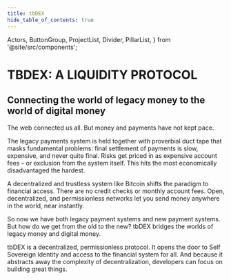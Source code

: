 ```yaml
---
title: tbDEX
hide_table_of_contents: true
---
```


  Actors,
  ButtonGroup,
  ProjectList,
  Divider,
  PillarList,
} from '@site/src/components';

<head>
  <title>{content.meta.title}</title>
  <meta property="og:description" content={metacontent.description} />
  <meta name="description" content={metacontent.description} />
  <meta property="og:title" content={content.meta.title} />
  <meta
    property="og:url"
    content={'https://developer.tbd.website/' + content.meta.path}
  />
  <link
    rel="apple-touch-icon"
    href="https://developer.tbd.website/img/tbd-fav-icon-main.png"
  />
</head>

<div className="prose prose-pink">

# TBDEX: A LIQUIDITY PROTOCOL

## Connecting the world of legacy money to the world of digital money

The web connected us all. But money and payments have not kept pace.

The legacy payments system is held together with proverbial duct tape that masks fundamental problems: final settlement of payments is slow, expensive, and never quite final. Risks get priced in as expensive account fees – or exclusion from the system itself. This hits the most economically disadvantaged the hardest.

A decentralized and trustless system like Bitcoin shifts the paradigm to financial access. There are no credit checks or monthly account fees. Open, decentralized, and permissionless networks let you send money anywhere in the world, near instantly.

So now we have both legacy payment systems and new payment systems. But how do we get from the old to the new? tbDEX bridges the worlds of legacy money and digital money.

tbDEX is a decentralized, permissionless protocol. It opens the door to Self Sovereign Identity and access to the financial system for all. And because it abstracts away the complexity of decentralization, developers can focus on building great things.

<div className="not-prose">
  <ButtonGroup
    className="pt-16"
    buttons={[
      {
        type: 'button',
        data: {
          label: 'Getting Started',
          url: 'https://github.com/TBD54566975/collaboration/blob/main/projects/GETTING_STARTED_TBDEX.md',
          isExternalLink: true,
          imageURL: '/img/external-link-blue-icon.svg',
        },
      },
      {
        type: 'button',
        data: {
          label: 'Chat',
          url: 'https://discord.gg/tbd',
          isExternalLink: true,
          imageURL: '/img/external-link-blue-icon.svg',
        },
      },
    ]}
  />
</div>

<Divider type="slash" />

<div className="not-prose">
  <ProjectList {...content.components} />
</div>

<Divider type="slash" />

<div className="not-prose">
  <Actors content={content.actors} />
</div>

<Divider type="slash" />

<div className="not-prose">
  <PillarList
    title={content.useCases.title}
    pillars={content.useCases.pillars}
  />
</div>

</div>
